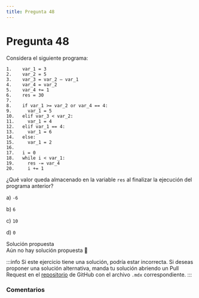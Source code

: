 ```yaml
---
title: Pregunta 48
---
```



# Pregunta 48

<div className="exercise">
Considera el siguiente programa:

```
1.    var_1 = 3
2.    var_2 = 5
3.    var_3 = var_2 – var_1
4.    var_4 = var_2
5.    var_4 += 1
6.    res = 30
7.
8.    if var_1 >= var_2 or var_4 == 4:
9.      var_1 = 5
10.   elif var_3 < var_2:
11.     var_1 = 4
12.   elif var_1 == 4:
13.     var_1 = 6
14.   else:
15.     var_1 = 2
16.
17.   i = 0
18.   while i < var_1:
19.     res -= var_4
20.     i += 1
```

¿Qué valor queda almacenado en la variable `res` al finalizar la ejecución del programa anterior?

a) `-6`

b) `6`

c) `10`

d) `0`
</div>

<MDXDetails>
<summary>Solución propuesta</summary>

<div className="exercise">
Aún no hay solución propuesta 🥲
</div>

:::info
Si este ejercicio tiene una solución, podría estar incorrecta. Si deseas proponer una solución alternativa, manda tu solución abriendo
un Pull Request en el [repositorio](https://github.com/crow-rojas/apuntes-fundamentals/pulls) de GitHub con el archivo
`.mdx` correspondiente.
:::

</MDXDetails>

### Comentarios

<Disqus
  url="https://crow-rojas.github.io/apuntes-fundamentals/docs/engineering/computing/exercises/2024-2/p48"
  identifier="docs/engineering/computing/exercises/2024-2/p48"
  title="2024-2 Computación - Pregunta 48"
/>
